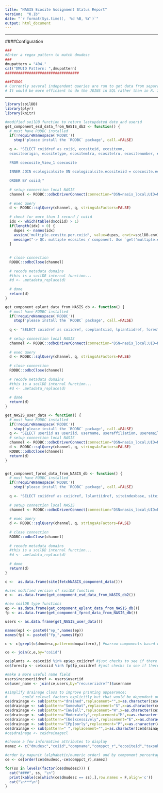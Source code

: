 ```yaml
---
title: "NASIS Ecosite Assignment Status Report"
version:  "0.1b"
date: "`r format(Sys.time(), '%d %B, %Y')`"
output: html_document
---
```


***

####Configuration
```r
###
#Enter a regex pattern to match dmudesc
###
dmupattern = "404."
cat("DMUID Pattern: ",dmupattern)
##################################

###TODOS
# Currently several independent queries are run to get data from separate tables. 
# It would be more efficient to do the JOINS in SQL rather than in R. I just wasn't sure which tables I'd need so I decided to do all joins on R side.

```

***

```r
library(soilDB)
library(plyr) 
library(knitr)

#modified soilDB function to return lastupdated date and userid
get_component_esd_data_from_NASIS_db2 <- function() {
  # must have RODBC installed
  if(!requireNamespace('RODBC'))
    stop('please install the `RODBC` package', call.=FALSE)
  
  q <- "SELECT coiidref as coiid, ecositeid, ecositenm, 
  ecositeorigin, ecositetype, ecositemlra, ecositelru, ecositenumber, ecositestate, coecosite.recwlupdated, coecosite.recuseriidref
  
  FROM coecosite_View_1 coecosite
  
  INNER JOIN ecologicalsite ON ecologicalsite.ecositeiid = coecosite.ecositeiidref
  
  ORDER BY coiid;"
  
  # setup connection local NASIS
  channel <- RODBC::odbcDriverConnect(connection="DSN=nasis_local;UID=NasisSqlRO;PWD=nasisRe@d0n1y")
  
  # exec query
  d <- RODBC::sqlQuery(channel, q, stringsAsFactors=FALSE)
  
  # check for more than 1 record / coiid
  idx <- which(table(d$coiid) > 1)
  if(length(idx) > 0) {
    dupes <- names(idx)
    assign('multiple.ecosite.per.coiid', value=dupes, envir=soilDB.env)
    message("-> QC: multiple ecosites / component. Use `get('multiple.ecosite.per.coiid', envir=soilDB.env)` for related coiid values.")
  }
    
  
  # close connection
  RODBC::odbcClose(channel)
  
  # recode metadata domains
  #this is a soilDB internal function...
  #d <- .metadata_replace(d)
  
  # done
  return(d)
}

get_component_eplant_data_from_NASIS_db <- function() {
  # must have RODBC installed
  if(!requireNamespace('RODBC'))
    stop('please install the `RODBC` package', call.=FALSE)
  
  q <- "SELECT coiidref as coiidref, coeplantsiid, lplantiidref, forestunprod, rangeprod, coeplants.recwlupdated, coeplants.recuseriidref FROM coeplants;"
  
  # setup connection local NASIS
  channel <- RODBC::odbcDriverConnect(connection="DSN=nasis_local;UID=NasisSqlRO;PWD=nasisRe@d0n1y")
  
  # exec query
  d <- RODBC::sqlQuery(channel, q, stringsAsFactors=FALSE)
  
  # close connection
  RODBC::odbcClose(channel)
  
  # recode metadata domains
  #this is a soilDB internal function...
  #d <- .metadata_replace(d)
  
  # done
  return(d)
}

get_NASIS_user_data <- function() {
  # must have RODBC installed
  if(!requireNamespace('RODBC'))
    stop('please install the `RODBC` package', call.=FALSE)
  q <- "SELECT useriid as useriid, username, useraffiliation, useremailaddr FROM nasisuser;"
  # setup connection local NASIS
  channel <- RODBC::odbcDriverConnect(connection="DSN=nasis_local;UID=NasisSqlRO;PWD=nasisRe@d0n1y")
  d <- RODBC::sqlQuery(channel, q, stringsAsFactors=FALSE)
  RODBC::odbcClose(channel)
  return(d)
}


get_component_fprod_data_from_NASIS_db <- function() {
  # must have RODBC installed
  if(!requireNamespace('RODBC'))
    stop('please install the `RODBC` package', call.=FALSE)
  
  q <- "SELECT coiidref as coiidref, lplantiidref, siteindexbase, siteindex, siteindexstddev, fprodcmai, fprodage, coforprod.recwlupdated, coforprod.recuseriidref FROM coforprod;"
  
  # setup connection local NASIS
  channel <- RODBC::odbcDriverConnect(connection="DSN=nasis_local;UID=NasisSqlRO;PWD=nasisRe@d0n1y")
  
  # exec query
  d <- RODBC::sqlQuery(channel, q, stringsAsFactors=FALSE)
  
  # close connection
  RODBC::odbcClose(channel)
  
  # recode metadata domains
  #this is a soilDB internal function...
  #d <- .metadata_replace(d)
  
  # done
  return(d)
}

c <-  as.data.frame(site(fetchNASIS_component_data()))

#uses modified version of soilDB function
e <-  as.data.frame(get_component_esd_data_from_NASIS_db2())

#new soilDB type functions
ep <- as.data.frame(get_component_eplant_data_from_NASIS_db())
fp <- as.data.frame(get_component_fprod_data_from_NASIS_db())

users <- as.data.frame(get_NASIS_user_data())

names(ep) <- paste0("ep_",names(ep))
names(fp) <- paste0("fp_",names(fp))

c <- c[grepl(c$dmudesc,pattern=dmupattern),] #narrow components based on user supplied pattern

ce <- join(c,e,by="coiid")

ce$plants <- ce$coiid %in% ep$ep_coiidref #just checks to see if there is at least one existing plants record correspondign to the component id
ce$forestp <- ce$coiid %in% fp$fp_coiidref #just checks to see if there is at least one forest prod record correspondign to the component id

#make a more useful name field
users$recuseriidref <- users$useriid
ce$user_name <- join(ce,users,by="recuseriidref")$username

#simplify drainage class to improve printing appearance; 
#       could relevel factors explicitly but that would be dependent on all classes occuring in the original dataset.
ce$drainage <- sub(pattern="drained",replacement="",x=as.character(ce$drainagecl))
ce$drainage <- sub(pattern="Somewhat",replacement="S",x=as.character(ce$drainage))
ce$drainage <- sub(pattern="[Ww]ell",replacement="W",x=as.character(ce$drainage))
ce$drainage <- sub(pattern="Moderately",replacement="M",x=as.character(ce$drainage))
ce$drainage <- sub(pattern="[Ee]xcessively",replacement="E",x=as.character(ce$drainage))
ce$drainage <- sub(pattern="[Pp]oorly",replacement="P",x=as.character(ce$drainage))
ce$drainage <- sub(pattern=" ",replacement="",x=as.character(ce$drainage))
#ce$drainage <- ce$drainagecl

#choose a few informative attributes to display
namez <- c("dmudesc","coiid","compname","comppct_r","ecositeid","taxsubgrp","taxpartsize","drainage","plants","forestp","recwlupdated","user_name")

#order by mapunit (alphabetic/numeric order) and by component percentage (largest first)
ce <- ce[order(ce$dmudesc,-ce$comppct_r),namez]
```

```r
for(ss in levels(factor(ce$dmudesc))) {
  cat("####", ss, "\n")
  print(kable(ce[which(ce$dmudesc == ss),],row.names = F,align='c'))
  cat("\n***\n")
}
```
